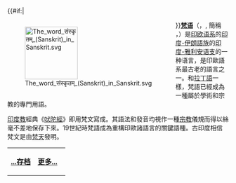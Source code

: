 {{#if:{{{image}}}|<div style="float:left;margin-right:1em">[[Image:The_word_संस्कृतम्_(Sanskrit)_in_Sanskrit.svg|120px]]
</div>}}'''[[梵语|梵语]]'''（{{lang|sa|संस्कृता वाक्}}，<span class="nounderlines">''{{IAST|saṃskṛtā vāk}}''</span>, 簡稱 {{lang|sa|संस्कृतम्}}，<span class="nounderlines">''{{IAST|saṃskṛtam}}''</span>）是[[印欧语系|印欧语系]]的[[印度-伊朗語族|印度-伊朗語族]]的[[印度-雅利安语支|印度-雅利安语支]]的一种语言，是印歐語系最古老的語言之一。和[[拉丁語|拉丁語]]一樣，梵語已經成為一種屬於學術和宗教的專門用語。

[[印度教|印度教]]經典《[[吠陀經|吠陀經]]》即用梵文寫成。其語法和發音均視作一種[[宗教|宗教]]儀規而得以絲毫不差地保存下來。19世紀時梵語成為重構印歐諸語言的關鍵語種。古印度相信梵文是由[[梵天|梵天]]發明。

{| class="noprint" width="100%"  border="0" style="padding: 0; margin: 0; background-color:transparent"
|-
|<div style="text-align:left;">'''[[Portal:语言/Selected_language|...存档]]'''</div>||
 <div style="text-align:right;margin-right:10px;margin-bottom:4px;">
'''[[梵语|更多...]]'''
 </div >
|}